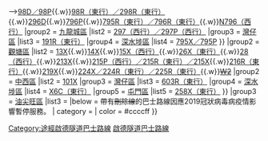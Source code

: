 {{Navbox
|name        = 啟德隧道巴士路線
|title       = 途經[[啟德隧道]]巴士路線 [[File:HK Tunnel.svg|20px|香港行車隧道標誌]]
|bodystyle   = background: #f9f9f9;
|liststyle   = text-align: left;
|groupstyle  = background: #ececec; text-align: center;
|belowstyle  = text-align: center;
|oddstyle    = background: #f9f9f9;
|evenstyle   = background: #f9f9f9;
|state       = collapsed
|group1 = [[西貢區]]
|list1 = 
{{Navbox subgroup
|group1 = [[油尖旺區]]
|list1 = [[九龍巴士92R線|92R（東行）]]{{.w}}<!--[[九龍巴士93P線|93P]]{{.w}}-->[[九龍巴士98D線|98D／98P]]{{.w}}[[九龍巴士98R線|98R（東行）／298R（東行）]]{{.w}}[[九龍巴士296D線|296D]]{{.w}}[[新巴796P線|796P]]{{.w}}[[新巴796R線|795R（東行）／796R（東行）]]{{.w}}[[新巴N796線|N796（西行）]]
|group2 = [[九龍城區]]
|list2 = [[九龍巴士297線|297（西行）／297P（西行）]]
|group3 = [[灣仔區]]
|list3 = [[過海隧道巴士191R線|191R（東行）]]
|group4 = [[深水埗區]]
|list4 = [[新巴795X線|795X／795P]]
}}
|group2 = [[觀塘區]]
|list2 = 
{{Navbox subgroup
|group1 = [[油尖旺區]]
|list1 = [[九龍巴士11X線|11X（西行）]]{{.w}}[[九龍巴士13X線|13X]]{{.w}}[[九龍巴士14X線|14X]]{{.w}}[[九龍巴士15X線|15X（西行）]]{{.w}}[[九龍巴士26X線|26X（東行）]]{{.w}}[[九龍巴士28線|28（西行）]]{{.w}}[[九龍巴士213X線|213X]]{{.w}}[[九龍巴士215X線|215P（西行）／215R（東行）／215X]]{{.w}}[[九龍巴士216R線|216R（東行）]]{{.w}}[[九龍巴士219X線|219X]]{{.w}}[[九龍巴士224X線|224X／224R（東行）／225R（東行）]]{{.w}}<S>[[九龍巴士W2線|W2]]</S>
|group2 = [[中西區 (香港)|中西區]]
|list2 = [[過海隧道巴士101X線|101X]]
|group3 = [[灣仔區]]
|list3 = [[過海隧道巴士603R線|603R（東行）]]
|group4 = [[深水埗區]]
|list4 =  [[九龍巴士X6C線|X6C（東行）]]
|group5 = [[屯門區]]
|list5 =  [[九龍巴士258X線|258X（東行）]]
}}
|group3 = [[油尖旺區]]
|list3 = 
{{Navbox subgroup
|group1 = [[黃大仙區]]
|list1 = [[九龍巴士5X線|5X（東行）]]
|group2 = [[九龍城區]]
|list2 = [[城巴20R線|20R（東行）]]
}}
|below = 帶有<del>刪除線</del>的巴士路線因應2019冠狀病毒病疫情影響暫停服務。
| category = 
| color    = #ccccff
}}<includeonly>[[Category:途經啟德隧道巴士路線]]</includeonly>
<noinclude>[[Category:香港巴士路線模板|啟德隧道巴士路線]]</noinclude>